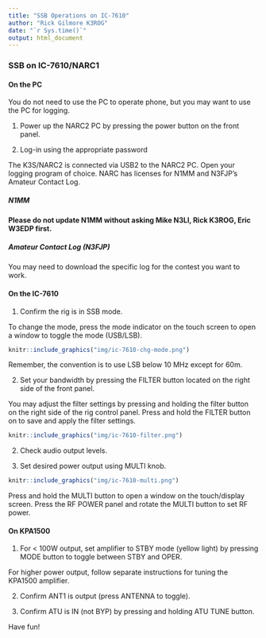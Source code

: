 ```yaml
---
title: "SSB Operations on IC-7610"
author: "Rick Gilmore K3ROG"
date: "`r Sys.time()`"
output: html_document
---
```


### SSB on IC-7610/NARC1

#### On the PC

You do not need to use the PC to operate phone, but you may want to use the PC for logging.

1. Power up the NARC2 PC by pressing the power button on the front panel.

2. Log-in using the appropriate password

The K3S/NARC2 is connected via USB2 to the NARC2 PC.
Open your logging program of choice. 
NARC has licenses for N1MM and N3FJP's Amateur Contact Log.

##### N1MM

**Please do not update N1MM without asking Mike N3LI, Rick K3ROG, Eric W3EDP first.**

##### Amateur Contact Log (N3FJP)

You may need to download the specific log for the contest you want to work.

#### On the IC-7610

1. Confirm the rig is in SSB mode.

To change the mode, press the mode indicator on the touch screen to open a window to toggle the mode (USB/LSB).

```r
knitr::include_graphics("img/ic-7610-chg-mode.png")
```

Remember, the convention is to use LSB below 10 MHz except for 60m.

2. Set your bandwidth by pressing the FILTER button located on the right side of the front panel.

You may adjust the filter settings by pressing and holding the filter button on the right side of the rig control panel. Press and hold the FILTER button on to save and apply the filter settings.

```r
knitr::include_graphics("img/ic-7610-filter.png")
```

2. Check audio output levels.

3. Set desired power output using MULTI knob.

```r
knitr::include_graphics("img/ic-7610-multi.png")
```

Press and hold the MULTI button to open a window on the touch/display screen.
Press the RF POWER panel and rotate the MULTI button to set RF power.

#### On KPA1500

1. For < 100W output, set amplifier to STBY mode (yellow light) by pressing MODE button to toggle between STBY and OPER. 

For higher power output, follow separate instructions for tuning the KPA1500 amplifier.

2. Confirm ANT1 is output (press ANTENNA to toggle).

3. Confirm ATU is IN (not BYP) by pressing and holding ATU TUNE button. 

Have fun!

